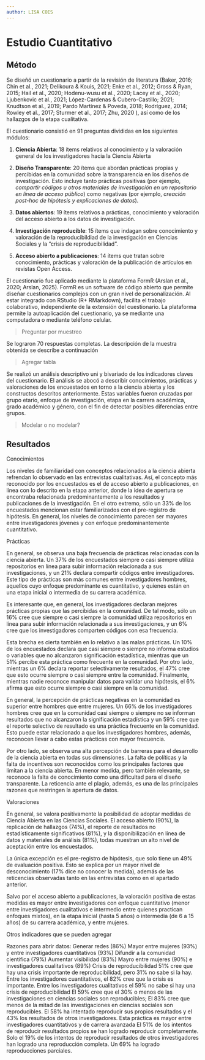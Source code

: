 ```yaml
---
author: LISA COES
---
```


# Estudio Cuantitativo

## Método

Se diseñó un cuestionario a partir de la revisión de literatura (Baker, 2016; Chin et al., 2021; Delikoura & Kouis, 2021; Enke et al., 2012; Gross & Ryan, 2015; Hail et al., 2020; Hodenu-wusu et al., 2020; Lacey et al., 2020; Ljubenkovic et al., 2021; López-Cardenas & Cubero-Castillo; 2021; Knudtson et al., 2019; Pardo Martínez & Poveda, 2018; Rodríguez, 2014; Rowley et al., 2017; Sturmer et al., 2017; Zhu, 2020 ), así como de los hallazgos de la etapa cualitativa.

El cuestionario consistió en 91 preguntas divididas en los siguientes módulos:

1) **Ciencia Abierta**: 18 ítems relativos al conocimiento y la valoración general de los investigadores hacia la Ciencia Abierta

2) **Diseño Transparente**: 20 ítems que abordan prácticas propias y percibidas en la comunidad sobre la transparencia en los diseños de investigación. Esto incluye tanto prácticas positivas (por ejemplo, *compartir códigos u otros materiales de investigación en un repositorio en línea de acceso público*) como negativas (por ejemplo, *creación post-hoc de hipótesis y explicaciones de datos*).

3) **Datos abiertos**: 19 ítems relativos a prácticas, conocimiento y valoración del acceso abierto a los datos de investigación.

4) **Investigación reproducible**: 15 ítems que indagan sobre conocimiento y valoración de la reproducibildiad de la investigación en Ciencias Sociales y la "crisis de reproducibilidad".

5) **Acceso abierto a publicaciones**: 14 ítems que tratan sobre conocimiento, prácticas y valoración de la publicación de artículos en revistas Open Access. 

El cuestionario fue aplicado mediante la plataforma FormR (Arslan et al., 2020; Arslan, 2025). FormR es un software de código abierto que permite diseñar cuestionarios complejos con un gran nivel de personalización. Al estar integrado con RStudio (R+ RMarkdown), facilita el trabajo colaborativo, independiente de la extensión del cuestionario. La plataforma permite la autoaplicación del cuestionario, ya se mediante una computadora o mediante teléfono celular. 

> Preguntar por muestreo

Se lograron 70 respuestas completas. La descripción de la muestra obtenida se describe a continuación

> Agregar tabla

Se realizó un análisis descriptivo uni y bivariado de los indicadores claves del cuestionario. El análisis se abocó a describir conocimientos, prácticas y valoraciones de los encuestados en torno a la ciencia abierta y los constructos descritos anteriormente. Estas variables fueron cruzadas por grupo etario, enfoque de investigación, etapa en la carrera académica, grado académico y género, con el fin de detectar posibles diferencias entre grupos. 


> Modelar o no modelar?

## Resultados

Conocimientos

Los niveles de familiaridad con conceptos relacionados a la ciencia abierta refrendan lo observado en las entrevistas cualitativas. Así, el concepto más reconocido por los encuestados es el de acceso abierto a publicaciones, en línea con lo descrito en la etapa anterior, donde la idea de apertura se encontraba relacionada predominantemente a los resultados y publicaciones de la investigación. En el otro extremo, sólo un 33% de los encuestados mencionan estar familiarizados con el pre-registro de hipótesis. En general, los niveles de conocimiento parecen ser mayores entre investigadores jóvenes y con enfoque predominantemente cuantitativo. 

Prácticas

En general, se observa una baja frecuencia de prácticas relacionadas con la ciencia abierta. Un 37% de los encuestados siempre o casi siempre utiliza repositorios en línea para subir información relacionada a sus investigaciones, y un 21% declara compartir códigos entre investigadores. Este tipo de prácticas son más comunes entre investigadores hombres, aquellos cuyo enfoque predominante es cuantitativo, y quienes están en una etapa inicial o intermedia de su carrera académica. 

Es interesante que, en general, los investigadores declaran mejores prácticas propias que las percibidas en la comunidad. De tal modo, sólo un 16% cree que siempre o casi siempre la comunidad utiliza repositorios en línea para subir información relacionada a sus investigaciones, y un 6% cree que los investigadores comparten códigos con esa frecuencia. 

Esta brecha es cierta también en lo relativo a las malas prácticas. Un 10% de los encuestados declara que casi siempre o siempre no informa estudios o variables que no alcanzaron significación estadística, mientras que un 51% percibe esta práctica como frecuente en la comunidad. Por otro lado, mientras un 6% declara reportar selectivamente resultados, el 47% cree que esto ocurre siempre o casi siempre entre la comunidad. Finalmente, mientras nadie reconoce manipular datos para validar una hipótesis, el 6% afirma que esto ocurre siempre o casi siempre en la comunidad. 

En general, la percepción de prácticas negativas en la comunidad es superior entre hombres que entre mujeres. Un 66% de los investigadores hombres cree que en la comunidad casi siempre o siempre no se informan resultados que no alcanzaron la significación estadística y un 59% cree que el reporte selectivo de resultado es una práctica frecuente en la comunidad. Esto puede estar relacionado a que los investigadores hombres, además, reconocen llevar a cabo estas prácticas con mayor frecuencia.

Por otro lado, se observa una alta percepción de barreras para el desarrollo de la ciencia abierta en todas sus dimensiones. La falta de políticas y la falta de incentivos son reconocidos como los principales factores que limitan a la ciencia abierta. En menor medida, pero también relevante, se reconoce la falta de conocimiento como una dificultad para el diseño transparente. La reticencia ante el plagio, además, es una de las principales razones que restringen la apertura de datos. 

Valoraciones

En general, se valora positivamente la posibilidad de adoptar medidas de Ciencia Abierta en las Ciencias Sociales. El acceso abierto (90%), la replicación de hallazgos (74%), el reporte de resultados no estadísticamente significativos (81%), y la disponibilización en línea de datos y materiales de análisis (81%), todas muestran un alto nivel de aceptación entre los encuestados. 

La única excepción es el pre-registro de hipótesis, que solo tiene un 49% de evaluación positiva. Esto se explica por un mayor nivel de desconocimiento (17% dice no conocer la medida), además de las reticencias observadas tanto en las entrevistas como en el apartado anterior. 

Salvo por el acceso abierto a publicaciones, la valoración positiva de estas medidas es mayor entre investigadores con enfoque cuantitativo (menor entre investigadores cualitativos e intermedio entre quienes practican enfoques mixtos), en la etapa inicial (hasta 5 años) o intermedia (de 6 a 15 años) de su carrera académica, y entre mujeres. 


Otros indicadores que se pueden agregar

Razones para abrir datos:
Generar redes (86%)
Mayor entre mujeres (93%) y entre investigadores cuantitativos (93%)
Difundir a la comunidad científica (79%)
Aumentar visibilidad (83%)
Mayro entre mujeres (90%) e investigadores cualitativos (89%)
Crisis de reproducibilidad
51% cree que hay una crisis importante de reproducibilidad, pero 31% no sabe si la hay. 
Entre los investigadores cuantitativos, el 82% cree que la crisis es importante. Entre los investigadores cualitativos el 59% no sabe si hay una crisis de reproducibilidad
El 59% cree que el 30% o menos de las investigaciones en ciencias sociales son reproducibles; El 83% cree que menos de la mitad de las investigaciones en ciencias sociales son reproducibles.
El 58% ha intentado reproducir sus propios resultados y el 43% los resultados de otros investigadores. Esta práctica es mayor entre investigadores cuantitativos y de carrera avanzada
El 51% de los intentos de reproducir resultados propios se han logrado reproducir completamente.
Solo el 19% de los intentos de reproducir resultados de otros investigadores han logrado una reproducción completa. Un 69% ha logrado reproducciones parciales.

